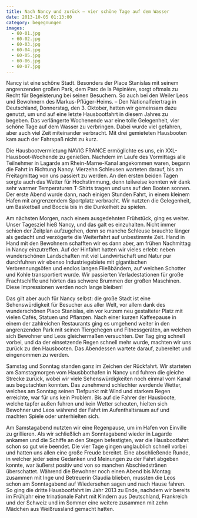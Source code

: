 ```yaml
---
title: Nach Nancy und zurück – vier schöne Tage auf dem Wasser
date: 2013-10-05 01:13:00
category: begegnungen
images:
  - 60-01.jpg
  - 60-02.jpg
  - 60-03.jpg
  - 60-04.jpg
  - 60-05.jpg
  - 60-06.jpg
  - 60-07.jpg
---
```


Nancy ist eine schöne Stadt. Besonders der Place Stanislas mit seinem angrenzenden großen Park, dem Parc de la Pépinière, sorgt oftmals zu Recht für Begeisterung bei seinen Besuchern. So auch bei den Weiler Leos und Bewohnern des Markus-Pflüger-Heims. – Den Nationalfeiertrag in Deutschland, Donnerstag, den 3. Oktober, hatten wir gemeinsam dazu genutzt, um und auf eine letzte Hausbootfahrt in diesem Jahres zu begeben. Das verlängerte Wochenende war eine tolle Gelegenheit, vier schöne Tage auf dem Wasser zu verbringen. Dabei wurde viel gefahren, aber auch viel Zeit miteinander verbracht. Mit drei gemieteten Hausbooten kam auch der Fahrspaß nicht zu kurz.

Die Hausbootvermietung NAVIG FRANCE ermöglichte es uns, ein XXL-Hausboot-Wochende zu genießen. Nachdem im Laufe des Vormittags alle Teilnehmer in Lagarde am Rhein-Marne-Kanal angekommen waren, begann die Fahrt in Richtung Nancy. Vierzehn Schleusen warteten darauf, bis am Freitagmittag von uns passiert zu werden. An den ersten beiden Tagen sorgte auch das Wetter für Hochstimmung, denn teilweise konnten wir dank sehr warmer Temperaturen T-Shirts tragen und uns auf den Booten sonnen. Der erste Abend wurde dann, nach einigen Stunden Fahrt, in einem kleinem Hafen mit angrenzendem Sportplatz verbracht. Wir nutzten die Gelegenheit, um Basketball und Boccia bis in die Dunkelheit zu spielen.

Am nächsten Morgen, nach einem ausgedehnten Frühstück, ging es weiter. Unser Tagesziel hieß Nancy, und das galt es einzuhalten. Nicht immer schien der Zeitplan aufzugehen, denn so manche Schleuse brauchte länger als gedacht und verzögerte die Weiterfahrt auf unbestimmte Zeit. Hand in Hand mit den Bewohnern schafften wir es dann aber, am frühen Nachmittag in Nancy einzutreffen. Auf der Hinfahrt hatten wir vieles erlebt: neben wunderschönen Landschaften mit viel Landwirtschaft und Natur pur durchfuhren wir ebenso Industriegebiete mit gigantischen Verbrennungsöfen und endlos langen Fließbändern, auf welchen Schotter und Kohle transportiert wurde. Wir passierten Verladestationen für große Frachtschiffe und hörten das schwere Brummen der großen Maschinen. Diese Impressionen werden noch lange bleiben!

Das gilt aber auch für Nancy selbst: die große Stadt ist eine Sehenswürdigkeit für Besucher aus aller Welt, vor allem dank des wunderschönen Place Stanislas, ein vor kurzem neu gestalteter Platz mit vielen Cafés, Statuen und Pflanzen. Nach einer kurzen Kaffeepause in einem der zahlreichen Restaurants ging es umgehend weiter in den angrenzenden Park mit seinen Tiergehegen und Fitnessgeräten, an welchen sich Bewohner und Leos gleichermaßen versuchten. Der Tag ging schnell vorbei, und da der einsetzende Regen schnell mehr wurde, machten wir uns zurück zu den Hausbooten. Das Abendessen wartete darauf, zubereitet und eingenommen zu werden.

Samstag und Sonntag standen ganz im Zeichen der Rückfahrt. Wir starteten am Samstagmorgen vom Hausbbothafen in Nancy und fuhren die gleiche Strecke zurück, wobei wir viele Sehenswürdigkeiten noch einmal vom Kanal aus begutachten konnten. Das zunehmend schlechter werdende Wetter, welches am Sonntag seinen Tiefpunkt mit Wind und starkem Regen erreichte, war für uns kein Problem. Bis auf die Fahrer der Hausboote, welche tapfer außen fuhren und kein Wetter scheuten, hielten sich Bewohner und Leos während der Fahrt im Aufenthaltsraum auf und machten Spiele oder unterhielten sich.

Am Samstagabend nutzten wir eine Regenpause, um im Hafen von Einville zu grillieren. Als wir schließlich am Sonntagabend wieder in Lagarde ankamen und die Schiffe an den Stegen befestigten, war die Hausbootfahrt schon so gut wie beendet. Die vier Tage gingen unglaublich schnell vorbei und hatten uns allen eine große Freude bereitet. Eine abschließende Runde, in welcher jeder seine Gedanken und Meinungen zu der Fahrt abgeben konnte, war äußerst positiv und von so manchen Abschiedstränen überschattet. Während die Bewohner noch einen Abend bis Montag zusammen mit Inge und Betreuerin Claudia blieben, mussten die Leos schon am Sonntagabend auf Wiedersehen sagen und nach Hause fahren. So ging die dritte Hausbootfahrt im Jahr 2013 zu Ende, nachdem wir bereits im Frühjahr eine trinationale Fahrt mit Kindern aus Deutschland, Frankreich und der Schweiz und im Sommer eine weitere zusammen mit zehn Mädchen aus Weißrussland gemacht hatten.
